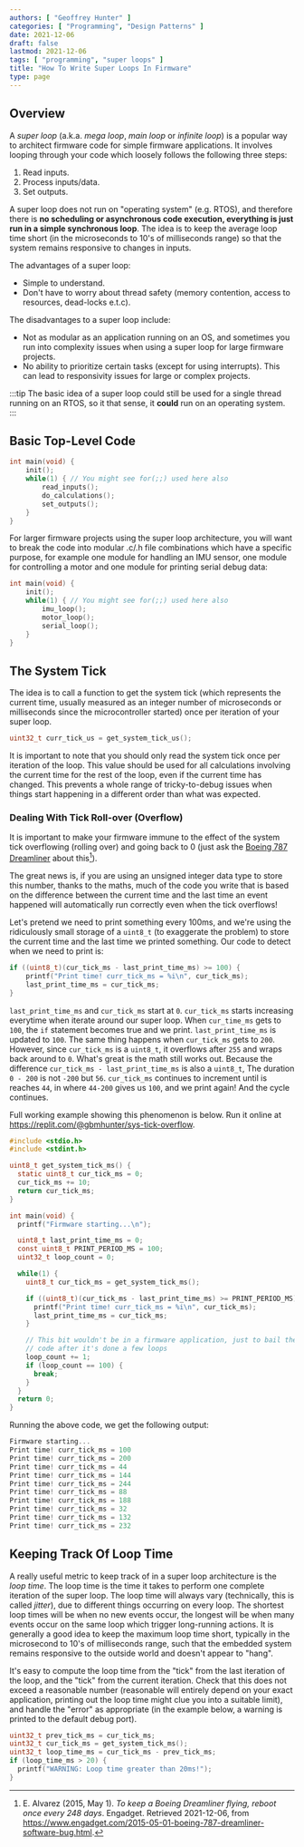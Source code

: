 ```yaml
---
authors: [ "Geoffrey Hunter" ]
categories: [ "Programming", "Design Patterns" ]
date: 2021-12-06
draft: false
lastmod: 2021-12-06
tags: [ "programming", "super loops" ]
title: "How To Write Super Loops In Firmware"
type: page
---
```


## Overview

A _super loop_ (a.k.a. _mega loop_, _main loop_ or _infinite loop_) is a popular way to architect firmware code for simple firmware applications. It involves looping through your code which loosely follows the following three steps:

1. Read inputs.
1. Process inputs/data.
1. Set outputs.

A super loop does not run on "operating system" (e.g. RTOS), and therefore there is **no scheduling or asynchronous code execution, everything is just run in a simple synchronous loop**. The idea is to keep the average loop time short (in the microseconds to 10's of milliseconds range) so that the system remains responsive to changes in inputs.

The advantages of a super loop:

* Simple to understand.
* Don't have to worry about thread safety (memory contention, access to resources, dead-locks e.t.c).

The disadvantages to a super loop include:

* Not as modular as an application running on an OS, and sometimes you run into complexity issues when using a super loop for large firmware projects.
* No ability to prioritize certain tasks (except for using interrupts). This can lead to responsivity issues for large or complex projects.

:::tip
The basic idea of a super loop could still be used for a single thread running on an RTOS, so it that sense, it **could** run on an operating system.  
:::

## Basic Top-Level Code

```c
int main(void) {
    init();
    while(1) { // You might see for(;;) used here also
        read_inputs();
        do_calculations();
        set_outputs();
    }
}
```

For larger firmware projects using the super loop architecture, you will want to break the code into modular .c/.h file combinations which have a specific purpose, for example one module for handling an IMU sensor, one module for controlling a motor and one module for printing serial debug data:

```c
int main(void) {
    init();
    while(1) { // You might see for(;;) used here also
        imu_loop();
        motor_loop();
        serial_loop();
    }
}
```

## The System Tick

The idea is to call a function to get the system tick (which represents the current time, usually measured as an integer number of microseconds or milliseconds since the microcontroller started) once per iteration of your super loop.

```c
uint32_t curr_tick_us = get_system_tick_us();
```

It is important to note that you should only read the system tick once per iteration of the loop. This value should be used for all calculations involving the current time for the rest of the loop, even if the current time has changed. This prevents a whole range of tricky-to-debug issues when things start happening in a different order than what was expected.

### Dealing With Tick Roll-over (Overflow)

It is important to make your firmware immune to the effect of the system tick overflowing (rolling over) and going back to 0 (just ask the [Boeing 787 Dreamliner](https://www.engadget.com/2015-05-01-boeing-787-dreamliner-software-bug.html) about this[^bib-engadget-787-overflow]).

The great news is, if you are using an unsigned integer data type to store this number, thanks to the maths, much of the code you write that is based on the difference between the current time and the last time an event happened will automatically run correctly even when the tick overflows!

Let's pretend we need to print something every 100ms, and we're using the ridiculously small storage of a `uint8_t` (to exaggerate the problem) to store the current time and the last time we printed something. Our code to detect when we need to print is:

```c
if ((uint8_t)(cur_tick_ms - last_print_time_ms) >= 100) {
    printf("Print time! curr_tick_ms = %i\n", cur_tick_ms);
    last_print_time_ms = cur_tick_ms;
}
```

`last_print_time_ms` and `cur_tick_ms` start at `0`. `cur_tick_ms` starts increasing everytime when iterate around our super loop. When `cur_time_ms` gets to `100`, the `if` statement becomes true and we print. `last_print_time_ms` is updated to `100`. The same thing happens when `cur_tick_ms` gets to `200`. However, since `cur_tick_ms` is a `uint8_t`, it overflows after `255` and wraps back around to `0`. What's great is the math still works out. Because the difference `cur_tick_ms - last_print_time_ms` is also a `uint8_t`, The duration `0 - 200` is not `-200` but `56`. `cur_tick_ms` continues to increment until is reaches `44`, in where `44-200` gives us `100`, and we print again! And the cycle continues.

Full working example showing this phenomenon is below. Run it online at https://replit.com/@gbmhunter/sys-tick-overflow.

```c
#include <stdio.h>
#include <stdint.h>

uint8_t get_system_tick_ms() {
  static uint8_t cur_tick_ms = 0;
  cur_tick_ms += 10;
  return cur_tick_ms;
}

int main(void) {
  printf("Firmware starting...\n");

  uint8_t last_print_time_ms = 0;
  const uint8_t PRINT_PERIOD_MS = 100;
  uint32_t loop_count = 0;

  while(1) {
    uint8_t cur_tick_ms = get_system_tick_ms();

    if ((uint8_t)(cur_tick_ms - last_print_time_ms) >= PRINT_PERIOD_MS) {
      printf("Print time! curr_tick_ms = %i\n", cur_tick_ms);
      last_print_time_ms = cur_tick_ms;
    }

    // This bit wouldn't be in a firmware application, just to bail the example
    // code after it's done a few loops
    loop_count += 1;
    if (loop_count == 100) {
      break;
    }
  }
  return 0;
}
```

Running the above code, we get the following output:

```c
Firmware starting...
Print time! curr_tick_ms = 100
Print time! curr_tick_ms = 200
Print time! curr_tick_ms = 44
Print time! curr_tick_ms = 144
Print time! curr_tick_ms = 244
Print time! curr_tick_ms = 88
Print time! curr_tick_ms = 188
Print time! curr_tick_ms = 32
Print time! curr_tick_ms = 132
Print time! curr_tick_ms = 232
```

## Keeping Track Of Loop Time

A really useful metric to keep track of in a super loop architecture is the _loop time_. The loop time is the time it takes to perform one complete iteration of the super loop. The loop time will always vary (technically, this is called _jitter_), due to different things occurring on every loop. The shortest loop times will be when no new events occur, the longest will be when many events occur on the same loop which trigger long-running actions. It is generally a good idea to keep the maximum loop time short, typically in the microsecond to 10's of milliseconds range, such that the embedded system remains responsive to the outside world and doesn't appear to "hang".

It's easy to compute the loop time from the "tick" from the last iteration of the loop, and the "tick" from the current iteration. Check that this does not exceed a reasonable number (reasonable will entirely depend on your exact application, printing out the loop time might clue you into a suitable limit), and handle the "error" as appropriate (in the example below, a warning is printed to the default debug port).

```c
uint32_t prev_tick_ms = cur_tick_ms;
uint32_t cur_tick_ms = get_system_tick_ms();
uint32_t loop_time_ms = cur_tick_ms - prev_tick_ms;
if (loop_time_ms > 20) {
  printf("WARNING: Loop time greater than 20ms!");
}
```

[^bib-engadget-787-overflow]:  E. Alvarez (2015, May 1). _To keep a Boeing Dreamliner flying, reboot once every 248 days_. Engadget. Retrieved 2021-12-06, from https://www.engadget.com/2015-05-01-boeing-787-dreamliner-software-bug.html.
